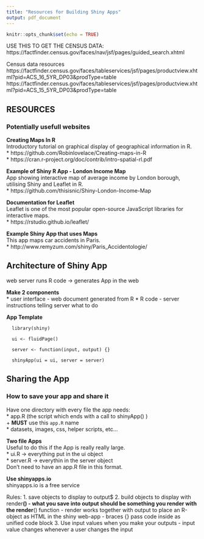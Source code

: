 ```yaml
---
title: "Resources for Building Shiny Apps"
output: pdf_document
---
```


```r
knitr::opts_chunk$set(echo = TRUE)
```

USE THIS TO GET THE CENSUS DATA:
https://factfinder.census.gov/faces/nav/jsf/pages/guided_search.xhtml

Census data resources
https://factfinder.census.gov/faces/tableservices/jsf/pages/productview.xhtml?pid=ACS_16_5YR_DP03&prodType=table
https://factfinder.census.gov/faces/tableservices/jsf/pages/productview.xhtml?pid=ACS_15_5YR_DP03&prodType=table



## RESOURCES 
### Potentially usefull websites

**Creating Maps In R**  
Introductory tutorial on graphical display of geographical information in R.  
* https://github.com/Robinlovelace/Creating-maps-in-R  
* https://cran.r-project.org/doc/contrib/intro-spatial-rl.pdf
  
  
**Example of Shiny R App - London Income Map**  
App showing interactive map of average income by London borough, utilising Shiny and Leaflet in R.  
* https://github.com/thisisnic/Shiny-London-Income-Map  
  
  
**Documentation for Leaflet**  
Leaflet is one of the most popular open-source JavaScript libraries for interactive maps.  
* https://rstudio.github.io/leaflet/  
  
  
**Example Shiny App that uses Maps**  
This app maps car accidents in Paris.  
* http://www.remyzum.com/shiny/Paris_Accidentologie/  

## Architecture of Shiny App  
web server runs R code -> generates App in the web
  
**Make 2 components**  
* user interface - web document generated from R
* R code - server instructions telling server what to do

**App Template**
```
  library(shiny)

  ui <- fluidPage()

  server <- function(input, output) {}

  shinyApp(ui = ui, server = server)
```
  
## Sharing the App
### How to save your app and share it
Have one directory with every file the app needs:  
* app.R (the script which ends with a call to shinyApp() )  
  + **MUST** use this ```app.R``` name  
* datasets, images, css, helper scripts, etc...
  

**Two file Apps**  
Useful to do this if the App is really really large.  
* ui.R -> everything put in the ui object  
* server.R -> everythin in the server object  
Don't need to have an app.R file in this format.  
  
**Use shinyapps.io**  
shinyapps.io is a free service 

Rules:
   1. save objects to display to output$
   2. build objects to display with render**()
     - what you save into output should be something you render with the render**() function
     - render works together with output to place an R-object as HTML in the shiny web-app
     - braces {} pass code inside as unified code block
   3. Use input values when you make your outputs
     - input value changes whenever a user changes the input

